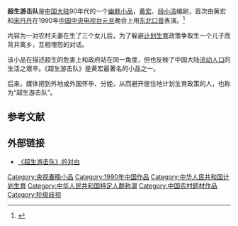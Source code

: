 '''超生游击队'''是[[中国大陆|中国大陆]]90年代的一个[[小品|幽默小品]]，[[黄宏_(演员)|黄宏]]、[[段小洁|段小洁]]编剧，首次由黄宏和[[宋丹丹|宋丹丹]]在1990年[[中国中央电视台|中国中央电视台]][[元旦|元旦]]晚会上用[[东北话|东北口音]]表演。<ref>{{Cite web|title=龍七公：時代呼喚超生游擊隊|url=https://orientaldaily.on.cc/cnt/news/20180823/00184_012.html|access-date=2022-03-26|date=2018-08-23|work=東方日報|language=zh-hk}}</ref>

内容为一对农村夫妻在生了三个女儿后，为了躲避[[中华人民共和国计划生育|计划生育]]政策争取生一个儿子而背井离乡，互相埋怨的对话。

该小品在描述超生的危害上和政府站在同一角度，但也反映了中国大陆[[流动人口|流动人口]]的生活之艰辛。《超生游击队》是黄宏最著名的小品之一。

后来，媒体把到外地或外国怀孕、分娩，从而避开居住地计划生育政策的人，也称为“超生游击队”。

== 参考文献 ==
{{Reflist}}

==外部链接==
*[https://web.archive.org/web/20180327023213/https://www.wenku1.com/news/46BD17DF3FD19300.html 《超生游击队》的对白]

{{春晚小品}}
[[Category:央视春晚小品|Category:央视春晚小品]]
[[Category:1990年中国作品|Category:1990年中国作品]]
[[Category:中华人民共和国计划生育|Category:中华人民共和国计划生育]]
[[Category:中华人民共和国特定人群称谓|Category:中华人民共和国特定人群称谓]]
[[Category:中国农村题材作品|Category:中国农村题材作品]]
[[Category:阶级歧视|Category:阶级歧视]]